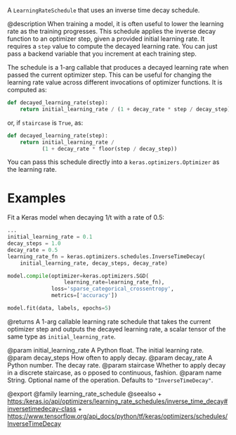 A `LearningRateSchedule` that uses an inverse time decay schedule.

@description
When training a model, it is often useful to lower the learning rate as
the training progresses. This schedule applies the inverse decay function
to an optimizer step, given a provided initial learning rate.
It requires a `step` value to compute the decayed learning rate. You can
just pass a backend variable that you increment at each training step.

The schedule is a 1-arg callable that produces a decayed learning
rate when passed the current optimizer step. This can be useful for changing
the learning rate value across different invocations of optimizer functions.
It is computed as:

```python
def decayed_learning_rate(step):
    return initial_learning_rate / (1 + decay_rate * step / decay_step)
```

or, if `staircase` is `True`, as:

```python
def decayed_learning_rate(step):
    return initial_learning_rate /
           (1 + decay_rate * floor(step / decay_step))
```

You can pass this schedule directly into a `keras.optimizers.Optimizer`
as the learning rate.

# Examples
Fit a Keras model when decaying 1/t with a rate of 0.5:

```python
...
initial_learning_rate = 0.1
decay_steps = 1.0
decay_rate = 0.5
learning_rate_fn = keras.optimizers.schedules.InverseTimeDecay(
    initial_learning_rate, decay_steps, decay_rate)

model.compile(optimizer=keras.optimizers.SGD(
                  learning_rate=learning_rate_fn),
              loss='sparse_categorical_crossentropy',
              metrics=['accuracy'])

model.fit(data, labels, epochs=5)
```

@returns
A 1-arg callable learning rate schedule that takes the current optimizer
step and outputs the decayed learning rate, a scalar tensor of the
same type as `initial_learning_rate`.

@param initial_learning_rate A Python float. The initial learning rate.
@param decay_steps How often to apply decay.
@param decay_rate A Python number.  The decay rate.
@param staircase Whether to apply decay in a discrete staircase, as o
pposed to continuous, fashion.
@param name String.  Optional name of the operation.  Defaults to
    `"InverseTimeDecay"`.

@export
@family learning_rate_schedule
@seealso
+ <https:/keras.io/api/optimizers/learning_rate_schedules/inverse_time_decay#inversetimedecay-class>
+ <https://www.tensorflow.org/api_docs/python/tf/keras/optimizers/schedules/InverseTimeDecay>

